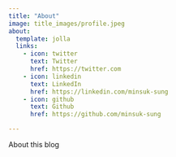 ```yaml
---
title: "About"
image: title_images/profile.jpeg
about:
  template: jolla
  links:
    - icon: twitter
      text: Twitter
      href: https://twitter.com
    - icon: linkedin
      text: LinkedIn
      href: https://linkedin.com/minsuk-sung
    - icon: github
      text: Github
      href: https://github.com/minsuk-sung

---
```


About this blog

